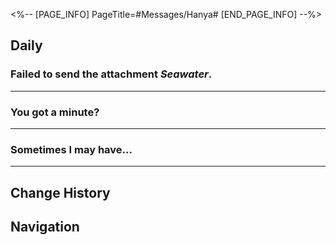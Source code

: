 <%-- [PAGE_INFO]
PageTitle=#Messages/Hanya#
[END_PAGE_INFO] --%>
{{Messages Infobox
|id        = 1215
|image     = Character Hanya Icon.png
|type      = Character
|sender    = Hanya
|signature = Engaging in oneiromancy, do not disturb.
|faction   = The Xianzhou Luofu
}}

==Daily==
===Failed to send the attachment ''Seawater''.===
{{Messages|text=
:{{DIcon|Warning}} Failed to send the attachment ''Seawater''.
:{{DIcon|Warning}} Failed to send the attachment ''Seawater''.
:{{DIcon|Warning}} Failed to send the attachment ''Seawater''.
:'''Hanya:''' Strange. Why won't it go through?
:'''Hanya:''' Could it be that the signal from the Shackling Prison is still blocked?
:'''Hanya:''' Hmm... they proposed maintenance last year, but it's been delayed in the approval process...
:{Choice} What are you going to send me?
:'''(Trailblazer):''' So, what were you trying to send me?
:'''Hanya:''' A novel. I wrote it.
:'''Hanya:''' My sister loves thriller novels. Lately, she's been running out of interesting stories, so I thought I'd write something for her. It's my first attempt, though.
:{{DIcon|Warning}} Failed to send the attachment ''Seawater''.
:'''Hanya:''' The attachment failed again. I'll copy and paste the content here. It's a bit long, and I hope you don't mind.
:'''Hanya:''' ''Seawater'', Written by Hanya
:'''Hanya:''' Judges have forever grappled with the burden of excruciating decisions. Among them, few weigh on their conscience as heavily as the relentless pursuit of the betrayer. Motivated by greed, disdain, or the intoxication of danger, comrades can swiftly transform into enemies. And when the moment arrives to dispense justice upon a former ally in the name of the revered Ten Lords, the torment becomes unbearable.
:'''Hanya:''' The place I now journey towards bears witness to a heart-rending spectacle. Long ago, I meticulously constructed a trap to ensnare the perpetrator who conspired with the Denizens of Abundance. This elusive criminal, known only as "Seawater," peddled invaluable secrets, unraveling the intricate tapestry of the Alliance within the Ryansnaut Sector. Engaged in an unyielding battle with "Seawater" for an extended duration, I now find myself poised to tighten the noose.
:'''Hanya:''' As I hasten towards the scene, a vivid tableau unfolds within my mind. A greenhorn Cloud Knight, a spirited street performer, a guileless foxian girl, and one enigmatic Nameless... Which among them could be "Seawater"? And when the truth is ultimately unveiled, how shall I confront the inevitable, merciless denouement...?
:'''Hanya:''' Without warning, an arrow, launched from the shadows, pierces my heart. I collapse to the ground, I find my gaze locked onto the countenance of the assailant...
:{Choice} What a wall of text!
:'''(Trailblazer):''' Wait, hold on a sec!
:'''(Trailblazer):''' Are you seriously planning to send me the entire novel through text messages!?
:'''Hanya:''' Sorry. I'm not done yet.
:'''Hanya:''' "Seawater... It is you!"
:'''Hanya:''' It ends here.
:'''Hanya:''' That's all I've managed to write so far. I'm a bit stuck and need some advice.
:{Choice} Very well-written.
::'''(Trailblazer):''' It's great. Keep going with it.
::'''Hanya:''' Really?
::'''Hanya:''' While I'm not entirely satisfied with it, you've given me the confidence to keep going.
:{Choice} Not very well-written.
::'''(Trailblazer):''' To be honest, it's a bit long-winded. It lacks detail, and now I understand why you're stuck.
::'''Hanya:''' I feel the same way. The story definitely needs refinement.
::'''Hanya:''' Well, I'll try reading more of my sister's favorite novels and maybe I'll learn something about storytelling intricacies.
:{Choice} Are we suspects?
::'''(Trailblazer):''' Why are we the suspects in your story?
::'''Hanya:''' My sister mentioned that it's easier to write a novel when the characters are based on familiar faces.
::'''Hanya:''' I've been thinking about it. Maybe it's because you guys are always too kind for me to imagine you doing anything evil. No wonder I'm stuck now. Perhaps I should draw inspiration from the criminals I usually deal with.
:'''Hanya:''' Any other suggestions besides that?
:{Choice} Who is "Seawater," anyway?
:'''(Trailblazer):''' The biggest question is, who is this "Seawater" anyway?
:'''Hanya:''' That... I haven't decided yet.
:'''Hanya:''' Maybe that's why I'm struggling with the writing.
:'''Hanya:''' Thanks for your advice. I'll think about it and send it to you once it's ready.
}}
----

===You got a minute?===
{{Messages|text=
:'''Hanya:''' You got a minute?
:'''Hanya:''' Or, are you free sometime in the next few days?
:'''Hanya:''' And if not, how about next week?
:'''Hanya:''' And if not, how about next month?
:{Choice} I'm busy these next couple of days
::'''(Trailblazer):''' I'm busy these next couple of days.
::'''Hanya:''' Never mind. If you are free afterward, would you like to watch an immersia together with me?
:{Choice} For you, I'm free any time
::'''(Trailblazer):''' Feel free to call me anytime of the day
::'''Hanya:''' Great. Would you like to watch an immersia together with me?
:{Choice} What's with the sudden interest in immersia?
:'''(Trailblazer):''' What's with the sudden interest in immersia?
:'''Hanya:''' Well, since my sister is a puppet and only able to spend a limited amount of time in the mortal world, I always try to make the most of it by taking her to watch interesting things, have fun, and enjoy good food.
:'''Hanya:''' Lately, I've been thinking about exploring some new immersias with her, but due to my job, I've lost interest in many things, and I'm not sure if the immersias I choose will be enjoyable. It's such a rare occasion for my sister to be in the mortal world, and if I waste her precious time on dull immersias, I'll feel incredibly guilty, to the point of mara corruption. That's why I need someone else's suggestion. I believe someone as knowledgeable as you could help me find captivating immersias
:{Choice} What type of immersia does Xueyi like?
:'''(Trailblazer):''' That makes sense, but everyone has their own preferences. I wonder what kind of immersias Miss Xueyi likes?
:'''Hanya:''' My sister loves thrillers. Murder mysteries, spy flicks, zombies, and basically anything with thrilling plots. However, I find it difficult to discern what is "thrilling." If you were like me, immersed in the first-person experiences of various mara-struck individuals all day, you will also come to feel that no immersia can be "thrilling." That's why I need your help to tell me what is "thrilling" with the eyes of an ordinary person.
:'''Hanya:''' I'll get back to you once I've got the tickets.
}}
----

===Sometimes I may have...===
{{Messages|text=
:'''Hanya:''' Sometimes I may have some thoughts that I'm not sure if you'll get, but it might be worth a try. So, I'd like to share them with you.
:'''Hanya:''' In the Shackling Prison, I've been immersed in memories of mara-struck individuals for days on end. Meanwhile, in the outside world, I constantly hear people complaining about trivial things like having too much homework or feeling exhausted with only 2 dual-hours of playtime each day. They complain about being tired.
:'''Hanya:''' For me, even a short break for half a dual-hour every few days would be a precious gift from the Ten Lords.
:{Choice} Everyone carries their own burden.
::'''(Trailblazer):''' Younger people tend to have a lower threshold for stress.
:{Choice} Yes. Highly annoying.
::'''(Trailblazer):''' That's true. Many people don't realize how good they have it
:'''Hanya:''' Well, the more I think about it, the more I understand them. Actually, I used to complain about those things too when I was younger.
:'''Hanya:''' I vaguely remember when I was a child, believing that I wasn't cut out for work. My sister would comfort me, although I can't recall exactly what she said. It was only after I started working that I realized no one is truly cut out for work, especially in the Ten-Lords Commission. Even if you don't have what it takes, once you drink the Wine of Oblivion, you simply do what needs to be done.
:'''Hanya:''' However, I never let my daily stress build up to the point of mara corruption. That's why I visit Du's Teahouse after work to enjoy some tea. His tea works wonders.
:'''Hanya:''' If you're free, don't hesitate to join me.
}}
----

==Change History==
{{Change History|1.5}}

==Navigation==
{{Messages Navbox}}